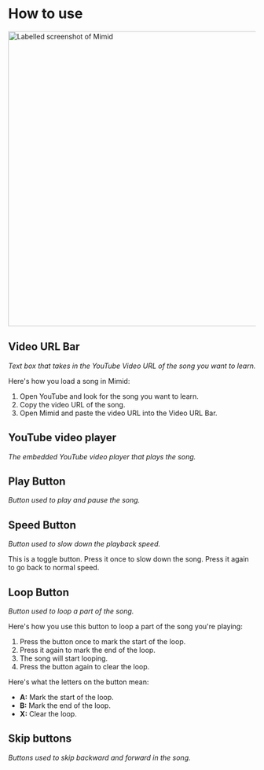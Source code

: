 
# How to use

<!--- admonition for home screen shortcut --->

<img src={MimidLabelled} width="600px" alt="Labelled screenshot of Mimid" />

## Video URL Bar

_Text box that takes in the YouTube Video URL of the song you want to learn._

Here's how you load a song in Mimid:

1. Open YouTube and look for the song you want to learn.
2. Copy the video URL of the song.
3. Open Mimid and paste the video URL into the Video URL Bar.

## YouTube video player

_The embedded YouTube video player that plays the song._

## Play Button

_Button used to play and pause the song._

## Speed Button

_Button used to slow down the playback speed._

This is a toggle button.
Press it once to slow down the song.
Press it again to go back to normal speed.

## Loop Button

_Button used to loop a part of the song._

Here's how you use this button to loop a part of the song you're playing:

1. Press the button once to mark the start of the loop.
2. Press it again to mark the end of the loop.
3. The song will start looping.
4. Press the button again to clear the loop.

Here's what the letters on the button mean:

- **A:** Mark the start of the loop.
- **B:** Mark the end of the loop.
- **X:** Clear the loop.

## Skip buttons

_Buttons used to skip backward and forward in the song._
